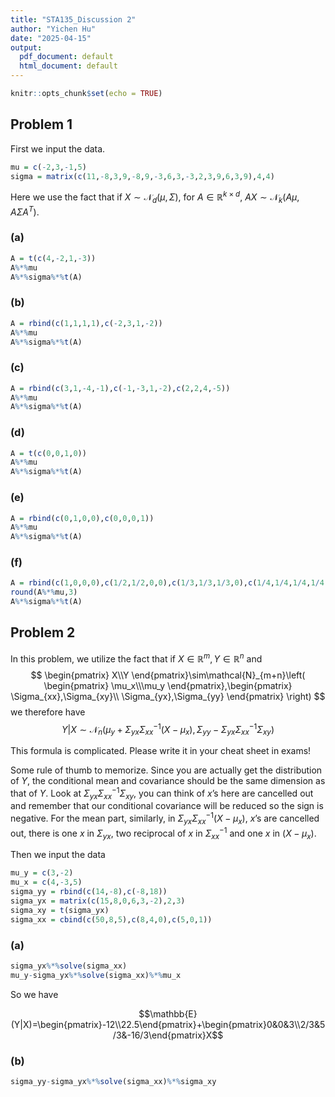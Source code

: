 ---
title: "STA135_Discussion 2"
author: "Yichen Hu"
date: "2025-04-15"
output:
  pdf_document: default
  html_document: default
---

```{r setup, include=FALSE}
knitr::opts_chunk$set(echo = TRUE)
```

## Problem 1

First we input the data.
```{r}
mu = c(-2,3,-1,5)
sigma = matrix(c(11,-8,3,9,-8,9,-3,6,3,-3,2,3,9,6,3,9),4,4)
```

Here we use the fact that if $X\sim\mathcal{N}_d(\mu,\Sigma)$, for $A\in\mathbb{R}^{k\times d}$, $AX\sim\mathcal{N}_k(A\mu,A\Sigma A^T)$.

### (a)
```{r}
A = t(c(4,-2,1,-3))
A%*%mu
A%*%sigma%*%t(A)
```

### (b)
```{r}
A = rbind(c(1,1,1,1),c(-2,3,1,-2))
A%*%mu
A%*%sigma%*%t(A)
```

### (c)
```{r}
A = rbind(c(3,1,-4,-1),c(-1,-3,1,-2),c(2,2,4,-5))
A%*%mu
A%*%sigma%*%t(A)
```

### (d)
```{r}
A = t(c(0,0,1,0))
A%*%mu
A%*%sigma%*%t(A)
```

### (e)
```{r}
A = rbind(c(0,1,0,0),c(0,0,0,1))
A%*%mu
A%*%sigma%*%t(A)
```

### (f)
```{r}
A = rbind(c(1,0,0,0),c(1/2,1/2,0,0),c(1/3,1/3,1/3,0),c(1/4,1/4,1/4,1/4))
round(A%*%mu,3)
A%*%sigma%*%t(A)
```

## Problem 2
In this problem, we utilize the fact that if $X\in\mathbb{R}^m,Y\in\mathbb{R}^n$ and
$$
\begin{pmatrix}
X\\Y
\end{pmatrix}\sim\mathcal{N}_{m+n}\left(
\begin{pmatrix}
\mu_x\\\mu_y
\end{pmatrix},\begin{pmatrix}
\Sigma_{xx},\Sigma_{xy}\\
\Sigma_{yx},\Sigma_{yy}
\end{pmatrix}
\right)
$$
we therefore have 
$$Y|X\sim\mathcal{N}_n(\mu_y+\Sigma_{yx}\Sigma_{xx}^{-1}(X-\mu_x),\Sigma_{yy}-\Sigma_{yx}\Sigma_{xx}^{-1}\Sigma_{xy})$$

This formula is complicated. Please write it in your cheat sheet in exams!

Some rule of thumb to memorize. Since you are actually get the distribution of $Y$, the conditional mean and covariance should be the same dimension as that of $Y$. Look at $\Sigma_{yx}\Sigma_{xx}^{-1}\Sigma_{xy}$, you can think of $x$'s here are cancelled out and remember that our conditional covariance will be reduced so the sign is negative. For the mean part, similarly, in $\Sigma_{yx}\Sigma_{xx}^{-1}(X-\mu_x)$, $x$'s are cancelled out, there is one $x$ in $\Sigma_{yx}$, two reciprocal of $x$ in $\Sigma_{xx}^{-1}$ and one $x$ in $(X-\mu_x)$.


Then we input the data
```{r}
mu_y = c(3,-2)
mu_x = c(4,-3,5)
sigma_yy = rbind(c(14,-8),c(-8,18))
sigma_yx = matrix(c(15,8,0,6,3,-2),2,3)
sigma_xy = t(sigma_yx)
sigma_xx = cbind(c(50,8,5),c(8,4,0),c(5,0,1))
```

### (a)
```{r}
sigma_yx%*%solve(sigma_xx)
mu_y-sigma_yx%*%solve(sigma_xx)%*%mu_x
```

So we have

$$\mathbb{E}(Y|X)=\begin{pmatrix}-12\\22.5\end{pmatrix}+\begin{pmatrix}0&0&3\\2/3&5/3&-16/3\end{pmatrix}X$$

### (b)
```{r}
sigma_yy-sigma_yx%*%solve(sigma_xx)%*%sigma_xy
```
